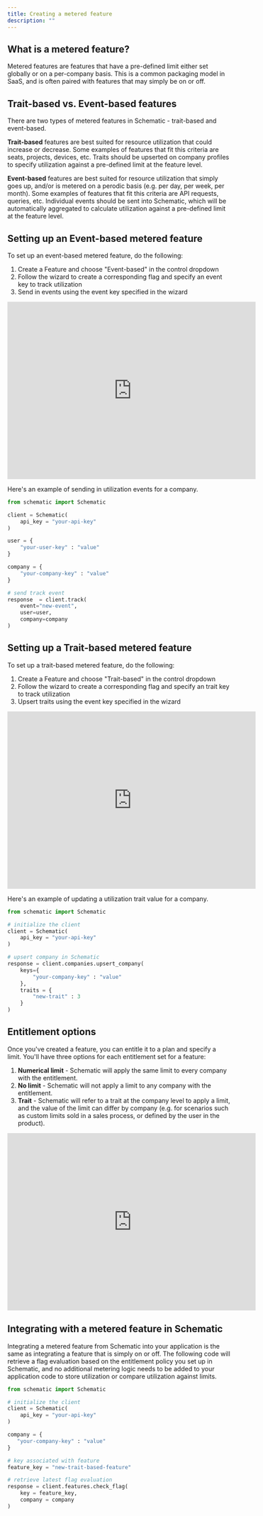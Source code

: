 ```yaml
---
title: Creating a metered feature
description: ""
---
```


## What is a metered feature?

Metered features are features that have a pre-defined limit either set globally or on a per-company basis. This is a common packaging model in SaaS, and is often paired with features that may simply be on or off.

## Trait-based vs. Event-based features

There are two types of metered features in Schematic - trait-based and event-based.

**Trait-based** features are best suited for resource utilization that could increase or decrease. Some examples of features that fit this criteria are seats, projects, devices, etc. Traits should be upserted on company profiles to specify utilization against a pre-defined limit at the feature level.

**Event-based** features are best suited for resource utilization that simply goes up, and/or is metered on a perodic basis (e.g. per day, per week, per month). Some examples of features that fit this criteria are API requests, queries, etc. Individual events should be sent into Schematic, which will be automatically aggregated to calculate utilization against a pre-defined limit at the feature level.

## Setting up an Event-based metered feature

To set up an event-based metered feature, do the following:
1. Create a Feature and choose "Event-based" in the control dropdown
2. Follow the wizard to create a corresponding flag and specify an event key to track utilization
3. Send in events using the event key specified in the wizard

<iframe
  width="560"
  height="400"
  src="https://schematichq-1.wistia.com/embed/iframe/huhe4h55q8"
  title="Event Based Feature"
  frameBorder="0"
  allow="accelerometer; autoplay; clipboard-write; encrypted-media; gyroscope; picture-in-picture"
  allowFullScreen
></iframe>

Here's an example of sending in utilization events for a company.

```python
from schematic import Schematic

client = Schematic(
    api_key = "your-api-key"
)

user = {
    "your-user-key" : "value"
}

company = {
    "your-company-key" : "value"
}

# send track event
response  = client.track(
    event="new-event",
    user=user,
    company=company
)
```

## Setting up a Trait-based metered feature

To set up a trait-based metered feature, do the following:
1. Create a Feature and choose "Trait-based" in the control dropdown
2. Follow the wizard to create a corresponding flag and specify an trait key to track utilization
3. Upsert traits using the event key specified in the wizard

<iframe
  width="560"
  height="400"
  src="https://schematichq-1.wistia.com/embed/iframe/dqcr6v6z1b"
  title="Trait Based Feature"
  frameBorder="0"
  allow="accelerometer; autoplay; clipboard-write; encrypted-media; gyroscope; picture-in-picture"
  allowFullScreen
></iframe>

Here's an example of updating a utilization trait value for a company.

```python
from schematic import Schematic

# initialize the client
client = Schematic(
    api_key = "your-api-key"
)

# upsert company in Schematic
response = client.companies.upsert_company(
    keys={
        "your-company-key" : "value"
    },
    traits = {
        "new-trait" : 3
    }
)
```

## Entitlement options

Once you've created a feature, you can entitle it to a plan and specify a limit. You'll have three options for each entitlement set for a feature:
1. **Numerical limit** - Schematic will apply the same limit to every company with the entitlement.
2. **No limit** - Schematic will not apply a limit to any company with the entitlement.
3. **Trait** - Schematic will refer to a trait at the company level to apply a limit, and the value of the limit can differ by company (e.g. for scenarios such as custom limits sold in a sales process, or defined by the user in the product).

<iframe
  width="560"
  height="400"
  src="https://schematichq-1.wistia.com/embed/iframe/lnaguz1r2m"
  title="Trait Based Feature"
  frameBorder="0"
  allow="accelerometer; autoplay; clipboard-write; encrypted-media; gyroscope; picture-in-picture"
  allowFullScreen
></iframe>

## Integrating with a metered feature in Schematic

Integrating a metered feature from Schematic into your application is the same as integrating a feature that is simply on or off. The following code will retrieve a flag evaluation based on the entitlement policy you set up in Schematic, and no additional metering logic needs to be added to your application code to store utilization or compare utilization against limits.

```python
from schematic import Schematic

# initialize the client
client = Schematic(
    api_key = "your-api-key"
)

company = {
   "your-company-key" : "value"
}

# key associated with feature
feature_key = "new-trait-based-feature"

# retrieve latest flag evaluation
response = client.features.check_flag(
    key = feature_key,
    company = company
)
```